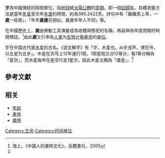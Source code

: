 '''岁'''為中國傳統的時間單位，指[[地球|地球]]繞[[太陽|太陽]][[公轉|公轉]]的[[周期|周期]]，即一個[[回歸年|回歸年]]。具體測量方法是當年[[冬至|冬至]]至次年[[冬至|冬至]]的時間，約為365.2422天。詩句中有「離離原上草，一'''歲'''一枯榮」，「年年'''歲歲'''花相似，歲歲年年人不同」等。

在中國歷史上，'''歲'''由勞動工具演變成為收穫與祭祀的名稱，再延伸為年度周期的時間標誌。<ref name="中國人的歲時文化">海上，《中國人的歲時文化》，岳麓書社，2005</ref>由此'''歲'''又引申為[[人类|人类]]为[[生物|生物]][[计量|计量]][[寿命|寿命]]的[[单位|单位]]。

岁在中国古代是[[木星|木星]]的古名。《说文解字》有「岁，木星也，从步戌声。律历书，以五星为五步」。木星在天穹上12年運行1周，1周星程又分12等分，每1等分稱為「星次」，而木星每年在星空行走1星次，因此木星又稱為「歲星」。<ref name="中國人的歲時文化"></ref>

== 參考文獻 ==
<small><references /></small>

== 相关 ==
*[[年龄|年龄]]
*[[寿命|寿命]]
*[[歲時|歲時]]<!-- <ref name="中國人的歲時文化">海上，《中國人的歲時文化》，岳麓書社，2005</ref> -->
[[Category:生命|Category:生命]]
[[Category:时间单位|Category:时间单位]]